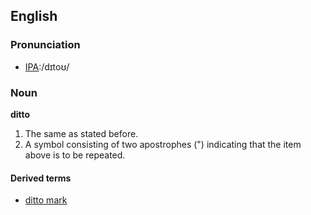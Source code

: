 ==English==

===Pronunciation===
*[[Pronunciation guide|IPA]]:/dɪtoʊ/

===Noun===
'''ditto'''
# The same as stated before.
# A symbol consisting of two apostrophes (") indicating that the item above is to be repeated.

====Derived terms====
*[[ditto mark]]